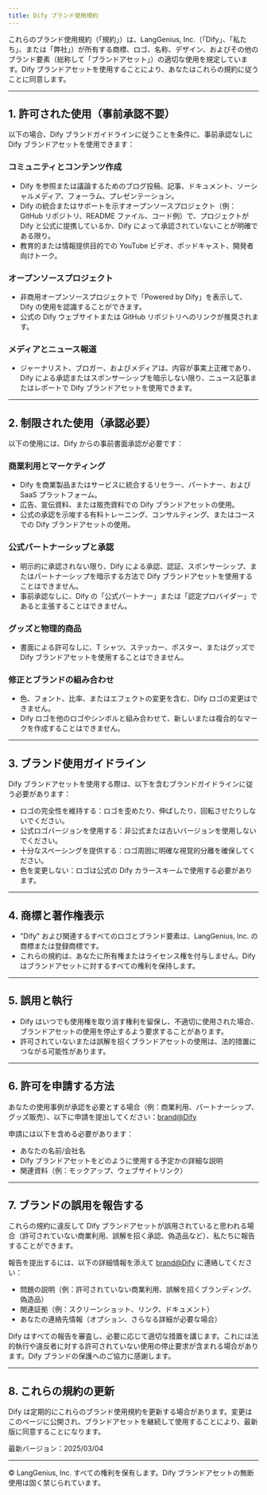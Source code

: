 ```yaml
---
title: Dify ブランド使用規約
---
```


これらのブランド使用規約（「規約」）は、LangGenius, Inc.（「Dify」、「私たち」、または「弊社」）が所有する商標、ロゴ、名称、デザイン、およびその他のブランド要素（総称して「ブランドアセット」）の適切な使用を規定しています。Dify ブランドアセットを使用することにより、あなたはこれらの規約に従うことに同意します。

---
## 1. 許可された使用（事前承認不要）

以下の場合、Dify ブランドガイドラインに従うことを条件に、事前承認なしに Dify ブランドアセットを使用できます：

### コミュニティとコンテンツ作成

- Dify を参照または議論するためのブログ投稿、記事、ドキュメント、ソーシャルメディア、フォーラム、プレゼンテーション。
- Dify の統合またはサポートを示すオープンソースプロジェクト（例：GitHub リポジトリ、README ファイル、コード例）で、プロジェクトが Dify と公式に提携しているか、Dify によって承認されていないことが明確である限り。
- 教育的または情報提供目的での YouTube ビデオ、ポッドキャスト、開発者向けトーク。

### オープンソースプロジェクト

- 非商用オープンソースプロジェクトで「Powered by Dify」を表示して、Dify の使用を認識することができます。
- 公式の Dify ウェブサイトまたは GitHub リポジトリへのリンクが推奨されます。

### メディアとニュース報道
- ジャーナリスト、ブロガー、およびメディアは、内容が事実上正確であり、Dify による承認またはスポンサーシップを暗示しない限り、ニュース記事またはレポートで Dify ブランドアセットを使用できます。

---

## 2. 制限された使用（承認必要）
以下の使用には、Dify からの事前書面承認が必要です：

### 商業利用とマーケティング

- Dify を商業製品またはサービスに統合するリセラー、パートナー、および SaaS プラットフォーム。
- 広告、宣伝資料、または販売資料での Dify ブランドアセットの使用。
- 公式の承認を示唆する有料トレーニング、コンサルティング、またはコースでの Dify ブランドアセットの使用。

### 公式パートナーシップと承認

- 明示的に承認されない限り、Dify による承認、認証、スポンサーシップ、またはパートナーシップを暗示する方法で Dify ブランドアセットを使用することはできません。
- 事前承認なしに、Dify の「公式パートナー」または「認定プロバイダー」であると主張することはできません。

### グッズと物理的商品

- 書面による許可なしに、T シャツ、ステッカー、ポスター、またはグッズで Dify ブランドアセットを使用することはできません。

### 修正とブランドの組み合わせ
- 色、フォント、比率、またはエフェクトの変更を含む、Dify ロゴの変更はできません。
- Dify ロゴを他のロゴやシンボルと組み合わせて、新しいまたは複合的なマークを作成することはできません。

---

## 3. ブランド使用ガイドライン

Dify ブランドアセットを使用する際は、以下を含むブランドガイドラインに従う必要があります：

- ロゴの完全性を維持する：ロゴを歪めたり、伸ばしたり、回転させたりしないでください。
- 公式ロゴバージョンを使用する：非公式または古いバージョンを使用しないでください。
- 十分なスペーシングを提供する：ロゴ周囲に明確な視覚的分離を確保してください。
- 色を変更しない：ロゴは公式の Dify カラースキームで使用する必要があります。

---

## 4. 商標と著作権表示

- "Dify" および関連するすべてのロゴとブランド要素は、LangGenius, Inc. の商標または登録商標です。
- これらの規約は、あなたに所有権またはライセンス権を付与しません。Dify はブランドアセットに対するすべての権利を保持します。

---

## 5. 誤用と執行

- Dify はいつでも使用権を取り消す権利を留保し、不適切に使用された場合、ブランドアセットの使用を停止するよう要求することがあります。
- 許可されていないまたは誤解を招くブランドアセットの使用は、法的措置につながる可能性があります。

---

## 6. 許可を申請する方法

あなたの使用事例が承認を必要とする場合（例：商業利用、パートナーシップ、グッズ販売）、以下に申請を提出してください：[brand@Dify](mailto:brand@dify)

申請には以下を含める必要があります：

- あなたの名前/会社名
- Dify ブランドアセットをどのように使用する予定かの詳細な説明
- 関連資料（例：モックアップ、ウェブサイトリンク）

---
## 7. ブランドの誤用を報告する

これらの規約に違反して Dify ブランドアセットが誤用されていると思われる場合（許可されていない商業利用、誤解を招く承認、偽造品など）、私たちに報告することができます。

報告を提出するには、以下の詳細情報を添えて [brand@Dify](mailto:brand@dify) に連絡してください：

- 問題の説明（例：許可されていない商業利用、誤解を招くブランディング、偽造品）
- 関連証拠（例：スクリーンショット、リンク、ドキュメント）
- あなたの連絡先情報（オプション、さらなる詳細が必要な場合）

Dify はすべての報告を審査し、必要に応じて適切な措置を講じます。これには法的執行や違反者に対する許可されていない使用の停止要求が含まれる場合があります。Dify ブランドの保護へのご協力に感謝します。

---
## 8. これらの規約の更新

Dify は定期的にこれらのブランド使用規約を更新する場合があります。変更はこのページに公開され、ブランドアセットを継続して使用することにより、最新版に同意することになります。

最新バージョン：2025/03/04

---
© LangGenius, Inc. すべての権利を保有します。Dify ブランドアセットの無断使用は固く禁じられています。
